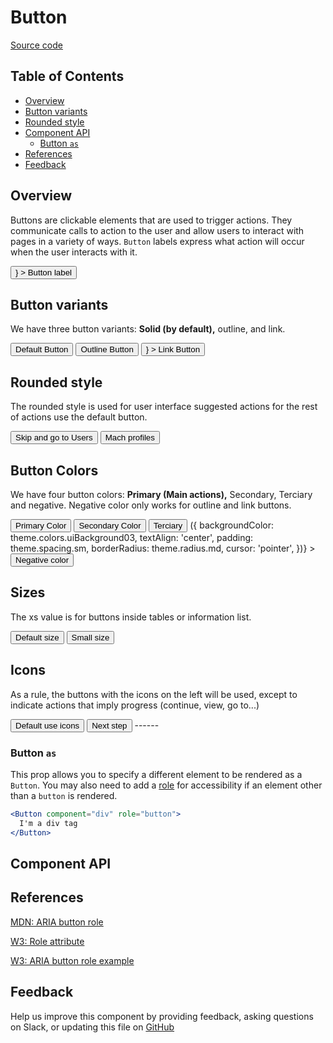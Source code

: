 
# Button

[Source code](https://github.com/leemonade/bubbles/tree/main/packages/components/form/button/Button)

## Table of Contents

<!-- START doctoc generated TOC please keep comment here to allow auto update -->
<!-- DON'T EDIT THIS SECTION, INSTEAD RE-RUN doctoc TO UPDATE -->

- [Overview](#overview)
- [Button variants](#button-variants)
- [Rounded style](#rounded-style)
- [Component API](#component-api)
  - [Button `as`](#button-as)
- [References](#references)
- [Feedback](#feedback)

## Overview

Buttons are clickable elements that are used to trigger actions. They
communicate calls to action to the user and allow users to interact with pages
in a variety of ways. `Button` labels express what action will occur when the
user interacts with it.

<ThemeProvider>
  <Button
    color="primary"
    variant="default"
    size="sm"
    leftIcon={<ChevronRightIcon style={{ height: '1.2rem' }} />}
  >
    Button label
  </Button>
</ThemeProvider>

## Button variants

We have three button variants:
**Solid (by default),** outline, and link.

<ThemeProvider>
  <Group style={{ gap: 32 }} mt="24px" mb="44px" mx="2px">
    <Button color="primary" variant="default" size="sm">
      Default Button
    </Button>
    <Button color="primary" variant="outline" size="sm">
      Outline Button
    </Button>
    <Button
      color="primary"
      variant="link"
      size="sm"
      leftIcon={<ExternalLinkIcon style={{ height: '1.2rem' }} />}
    >
      Link Button
    </Button>
  </Group>
</ThemeProvider>

## Rounded style

The rounded style is used for user interface suggested actions for the rest of actions use the default button.

<ThemeProvider>
  <Group style={{ gap: 32 }} mt="24px" mb="44px" mx="2px">
    <Button color="primary" rounded variant="outline" size="sm">
      Skip and go to Users <ChevronRightIcon style={{ height: '1.2rem', margin: '0 -4px 0 8px' }} />
    </Button>
    <Button color="primary" rounded variant="default" size="sm">
      Mach profiles <ChevronRightIcon style={{ height: '1.2rem', margin: '0 -4px 0 8px' }} />
    </Button>
  </Group>
</ThemeProvider>

## Button Colors

We have four button colors:
**Primary (Main actions),** Secondary, Terciary and negative.
Negative color only works for outline and link buttons.

<ThemeProvider>
  <Group style={{ gap: 32 }} my="16px" mx="2px">
    <Button color="primary" variant="default" size="sm">
      Primary Color
    </Button>
    <Button color="secondary" variant="default" size="sm">
      Secondary Color
    </Button>
    <Button color="terciary" variant="default" size="sm">
      Terciary
    </Button>
    <Box
      sx={(theme) => ({
        backgroundColor: theme.colors.uiBackground03,
        textAlign: 'center',
        padding: theme.spacing.sm,
        borderRadius: theme.radius.md,
        cursor: 'pointer',
      })}
    >
      <Button color="negative" variant="outline" size="sm">
        Negative color
      </Button>
    </Box>
  </Group>
</ThemeProvider>

## Sizes

The xs value is for buttons inside tables or information list.

<ThemeProvider>
  <Group style={{ gap: 32 }} my="16px" mx="2px">
    <Button color="primary" variant="default" size="sm">
      Default size
    </Button>
    <Button color="primary" variant="default" size="xs">
      Small size
    </Button>
  </Group>
</ThemeProvider>

## Icons

As a rule, the buttons with the icons on the left will be used, except to indicate actions that imply progress (continue, view, go to...)

<ThemeProvider>
  <Group style={{ gap: 32 }} my="16px" mx="2px">
    <Button color="primary" variant="default" size="sm">
      <CalendarIcon style={{ height: '1.2rem', margin: '0 8px 0 0' }} /> Default use icons
    </Button>
    <Button color="primary" variant="outline" size="sm">
      Next step <ChevronRightIcon style={{ height: '1.2rem', margin: '0 -4px 0 8px' }} />
    </Button>
  </Group>
</ThemeProvider>
------

### Button `as`

This prop allows you to specify a different element to be rendered as a
`Button`. You may also need to add a [role](#button-role) for accessibility if
an element other than a `button` is rendered.

```jsx
<Button component="div" role="button">
  I'm a div tag
</Button>
```

## Component API

<Preview>
  <Story id="form-button--default-button" />
</Preview>

<Props />

## References

[MDN: ARIA button role](https://developer.mozilla.org/en-US/docs/Web/Accessibility/ARIA/Roles/button_role)

[W3: Role attribute](https://www.w3.org/WAI/PF/HTML/wiki/RoleAttribute)

[W3: ARIA button role example](https://www.w3.org/TR/2016/WD-wai-aria-practices-1.1-20160317/examples/button/button.html)

## Feedback

Help us improve this component by providing feedback, asking questions on Slack,
or updating this file on
[GitHub](https://github.com/leemonade/bubbles/edit/main/packages/components/form/button/Button.mdx)
